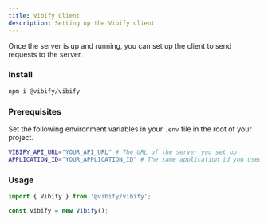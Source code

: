 ```yaml
---
title: Vibify Client
description: Setting up the Vibify client
---
```


Once the server is up and running, you can set up the client to send requests to the server.

### Install

```bash
npm i @vibify/vibify
```

### Prerequisites

Set the following environment variables in your `.env` file in the root of your project.

```bash
VIBIFY_API_URL="YOUR_API_URL" # The URL of the server you set up
APPLICATION_ID="YOUR_APPLICATION_ID" # The same application id you used to set up the server
```

### Usage

```js
import { Vibify } from '@vibify/vibify';

const vibify = new Vibify();
```